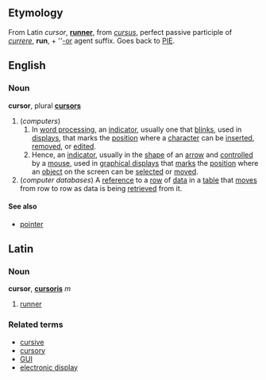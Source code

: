 ==Etymology==
From Latin ''cursor'', '''[[runner]]''', from ''[[cursus]]'', perfect passive participle of ''[[currere]]'', '''run''', + ''[[-or]] agent suffix.  Goes back to [[PIE]].

==English==
=== Noun ===
'''cursor''', plural '''[[cursors]]'''

# (''computers'')
## In [[word processing]], an [[indicator]], usually one that [[blink]]s, used in [[display]]s, that marks the [[position]] where a [[character]] can be [[insert]]ed, [[remove]]d, or [[edit]]ed.
## Hence, an [[indicator]], usually in the [[shape]] of an [[arrow]] and [[control]]led by a [[mouse]], used in [[graphical display]]s that [[mark]]s the [[position]] where an [[object]] on the screen can be [[select]]ed or [[move]]d.
# (''computer databases'') A [[reference]] to a [[row]] of [[data]] in a [[table]] that [[move]]s from row to row as data is being [[retrieve]]d from it.

==== See also ====
*[[pointer]]

==Latin==
===Noun===
'''cursor''', '''[[cursoris]]''' ''m''

# [[runner]]

=== Related terms ===
*[[cursive]]
*[[cursory]]
*[[GUI]]
*[[electronic display]]